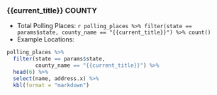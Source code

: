 ### {{current_title}} COUNTY

* Total Polling Places: `r polling_places %>% filter(state == params$state, county_name == "{{current_title}}") %>% count()`
* Example Locations:

```r
polling_places %>% 
  filter(state == params$state, 
         county_name == "{{current_title}}") %>% 
  head(6) %>% 
  select(name, address.x) %>% 
  kbl(format = "markdown")
```